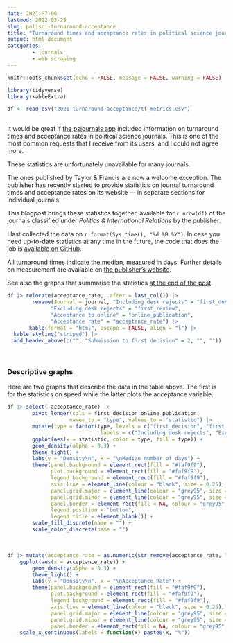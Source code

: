 ---
date: 2021-07-06
lastmod: 2022-03-25
slug: polisci-turnaround-acceptance
title: "Turnaround times and acceptance rates in political science journals"
output: html_document
categories:
        - journals
        - web scraping
---

```{r setup, include=FALSE, message=FALSE, warning=FALSE}

knitr::opts_chunk$set(echo = FALSE, message = FALSE, warning = FALSE)

library(tidyverse)
library(kableExtra)

df <- read_csv("2021-turnaround-acceptance/tf_metrics.csv")
        
```

It would be great if <a href="https://resulumit.shinyapps.io/psjournals/" target="_blank">the psjournals app</a> included information on turnaround times and acceptance rates in political science journals. This is one of the most common requests that I receive from its users, and I could not agree more.

These statistics are unfortunately unavailable for many journals.

The ones published by Taylor & Francis are now a welcome exception. The publisher has recently started to provide statistics on journal turnaround times and acceptance rates on its website --- in separate sections for individual journals. 

This blogpost brings these statistics together, available for `r nrow(df)` of the journals classified under _Politics & International Relations_ by the publisher. 

I last collected the data on `r format(Sys.time(), "%d %B %Y")`. In case you need up-to-date statistics at any time in the future, the code that does the job is <a href="https://gist.github.com/resulumit/05f5186f2c7abd7efed0e05bc64a358e" target="_blank">available on GitHub</a>.

All turnaround times indicate the median, measured in days. Further details on measurement are available on <a href="https://authorservices.taylorandfrancis.com/publishing-your-research/choosing-a-journal/journal-metrics/#" target="_blank">the publisher's website</a>. 

See also the graphs that summarise the statistics [at the end of the post](#descriptive-graphs).

```{r, table}
df |> relocate(acceptance_rate, .after = last_col()) |> 
        rename(Journal = journal, "Including desk rejects" = "first_decision",
              "Excluding desk rejects" = "first_review", 
              "Acceptance to online" = "online_publication", 
              "Acceptance rate" = "acceptance_rate") |> 
       kable(format = "html", escape = FALSE, align = "l") |>
  kable_styling("striped") |>
  add_header_above(c("", "Submission to first decision" = 2, "", ""))

```

<br>

### Descriptive graphs

Here are two graphs that describe the data in the table above. The first is for the statistics on speed while the latter plots the acceptance variable. 

```{r, turnaround}

df |> select(-acceptance_rate) |> 
        pivot_longer(cols = first_decision:online_publication,
                    names_to = "type", values_to = "statistic") |>
        mutate(type = factor(type, levels = c("first_decision", "first_review", "online_publication"),
                              labels = c("Including desk rejects", "Excluding desk rejects", "Acceptance to online"))) |> 
        ggplot(aes(x = statistic, color = type, fill = type)) +
        geom_density(alpha = 0.3) +
        theme_light() +
        labs(y = "Density\n", x = "\nMedian number of days") +
        theme(panel.background = element_rect(fill = "#faf9f9"),
              plot.background = element_rect(fill = "#faf9f9"),
              legend.background = element_rect(fill = "#faf9f9"),
              axis.line = element_line(colour = "black", size = 0.25),
              panel.grid.major = element_line(colour = "grey95", size = 0.25),
              panel.grid.minor = element_line(colour = "grey95", size = 0.125),
              panel.border = element_rect(fill = NA, colour = "grey95", size = 0.25),
              legend.position = "bottom",
              legend.title = element_blank()) +
        scale_fill_discrete(name = "") +
        scale_color_discrete(name = "")

```

<br>

```{r, acceptance}

df |> mutate(acceptance_rate = as.numeric(str_remove(acceptance_rate, "%"))) |>
    ggplot(aes(x = acceptance_rate)) +
        geom_density(alpha = 0.3) +
        theme_light() +
        labs(y = "Density\n", x = "\nAcceptance Rate") +
        theme(panel.background = element_rect(fill = "#faf9f9"),
              plot.background = element_rect(fill = "#faf9f9"),
              legend.background = element_rect(fill = "#faf9f9"),
              axis.line = element_line(colour = "black", size = 0.25),
              panel.grid.major = element_line(colour = "grey95", size = 0.25),
              panel.grid.minor = element_line(colour = "grey95", size = 0.125),
              panel.border = element_rect(fill = NA, colour = "grey95", size = 0.25)) +
    scale_x_continuous(labels = function(x) paste0(x, "%"))

```


<style type="text/css">

.cname {
    border-bottom: 1px dotted;
}

</style>